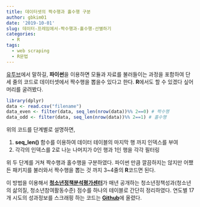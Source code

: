 ---
title: 데이터셋의 짝수행과 홀수행 구분
author: gbkim01
date: '2019-10-01'
slug: 데이터-프레임에서-짝수행과-홀수행-선별하기
categories:
  - R
tags:
  - web scraping
  - R문법
---

[유투브](https://youtu.be/w7Q_eKN5r-I?t=136)에서 말하길, **파이썬**을 이용하면 모듈과 자료를 불러들이는 과정을 포함하여 단 세 줄의 코드로 데이터셋에서 짝수행을 뽑을수 있다고 한다. **R**에서도 할 수 있겠다 싶어 머리를 굴려봤다. 

```{r, eval=FALSE}
library(dplyr)
data <- read.csv("filename")
data_even <- filter(data, seq_len(nrow(data))%% 2==0) # 짝수행
data_odd <- filter(data, seq_len(nrow(data))%% 2==1) # 홀수행
```

위의 코드를 단계별로 설명하면, 

  1. **seq_len()** 함수를 이용하여 데이터 테이블의 마지막 행 까지 인덱스를 부여
  2. 각각의 인덱스를 2로 나눈 나머지가 0인 행과 1인 행을 각각 필터링
  
위 두 단계를 거쳐 짝수행과 홀수행을 구분하였다. 파이썬 만큼 깔끔하지는 않지만 어쨌든 패키지를 불러와서 짝수행을 뽑는 것 까지 3~4줄의 **R**코드면 된다.

이 방법을 이용해서 [**청소년정책분석평가센터**](http://www.ypec.re.kr/modedg/contentsView.do?ucont_id=CTX000007&srch_menu_nix=t7W3a9w7)가 매년 공개하는 청소년정책성과(청소년의 삶의질, 청소년참여활동수준) 점수를 하나의 테이블로 간단히 정리하였다. 연도별 17개 시도의 성과정보를 스크래핑 하는 코드는  [**Github**](https://github.com/gbkim01/web_scraping_with_R/blob/master/2_%EC%97%B0%EB%8F%84%EB%B3%84%EC%B2%AD%EC%86%8C%EB%85%84%EC%A0%95%EC%B1%85%EC%84%B1%EA%B3%BC.R)에 올렸다. 



